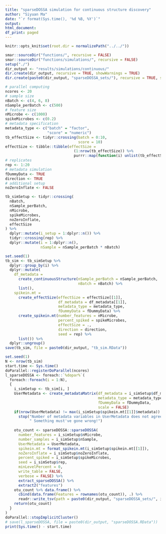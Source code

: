 ```yaml
---
title: "sparseDOSSA simulation for continuous structure discovery"
author: "Siyuan Ma"
date: "`r format(Sys.time(), '%d %B, %Y')`"
output:
html_document:
df_print: paged
---
```

```r
knitr::opts_knit$set(root.dir = normalizePath("../../"))
```
```r
smar::sourceDir("functions/", recursive = FALSE)
smar::sourceDir("functions/simulations/", recursive = FALSE)
setup("./")
dir_output <- "results/simulations/continuous/"
dir.create(dir_output, recursive = TRUE, showWarnings = TRUE)
dir.create(paste0(dir_output, "sparseDOSSA_sets/"), recursive = TRUE, showWarnings = TRUE)
```

```r
# parallel computing
ncores <- 20
# sample size
nBatch <- c(4, 6, 8)
nSample_perBatch <- c(500)
# feature size
nMicrobe <- c(1000)
spikeMicrobes <- c(0.2)
# metadata specification
metadata_type <- c("batch" = "factor",
                   "score" = "numeric")
tb_effectSize <- tidyr::crossing(batch = 0:10,
                                 score = 10)
effectSize <- tibble::tibble(effectSize =
                               (1:nrow(tb_effectSize)) %>%
                               purrr::map(function(i) unlist(tb_effectSize[i, ])))
# replicates
rep <- 1:20
# metadata simulation
fDummyData <- TRUE
direction <- TRUE
# additional setup
noZeroInflate <- FALSE

tb_simSetup <- tidyr::crossing(
  nBatch,
  nSample_perBatch,
  nMicrobe,
  spikeMicrobes,
  noZeroInflate,
  effectSize
) %>% 
  dplyr::mutate(i_setup = 1:dplyr::n()) %>% 
  tidyr::crossing(rep) %>% 
  dplyr::mutate(i = 1:dplyr::n(),
                nSample = nSample_perBatch * nBatch)
```

```r
set.seed(1)
tb_sim <- tb_simSetup %>% 
  dplyr::group_by(i) %>% 
  dplyr::mutate(
    df_metadata = 
      create_continuousStructure(nSample_perBatch = nSample_perBatch,
                                 nBatch = nBatch) %>% 
      list(),
    spikein.mt = 
      create_effectSize(effectSize = effectSize[[1]],
                        df_metadata = df_metadata[[1]],
                        metadata_type = metadata_type,
                        fDummyData = fDummyData) %>%
      create_spikein.mt(number_features = nMicrobe,
                        percent_spiked = spikeMicrobes,
                        effectSize = .,
                        direction = direction,
                        seed = rep) %>%
      list()) %>% 
  dplyr::ungroup()
save(tb_sim, file = paste0(dir_output, "tb_sim.RData"))
```

```r
set.seed(1)
N <- nrow(tb_sim)
start.time <- Sys.time()
doParallel::registerDoParallel(ncores)
l_sparseDOSSA <- foreach::`%dopar%`(
  foreach::foreach(i = 1:N),
  {
    i_simSetup <- tb_sim[i, ]
    UserMetadata <- create_metadataMatrix(df_metadata = i_simSetup$df_metadata[[1]],
                                          metadata_type = metadata_type,
                                          fDummyData = fDummyData,
                                          scale = FALSE)
    if(nrow(UserMetadata) != max(i_simSetup$spikein.mt[[1]]$metadata))
      stop("Number of metadata variables in UserMetadata does not agree with spikein matrix!",
           " Something must've gone wrong!")
    
    otu_count <- sparseDOSSA::sparseDOSSA(
      number_features = i_simSetup$nMicrobe,
      number_samples = i_simSetup$nSample,
      UserMetadata = UserMetadata,
      spikein.mt = format_spikein.mt(i_simSetup$spikein.mt[[1]]),
      noZeroInflate = i_simSetup$noZeroInflate,
      percent_spiked = i_simSetup$spikeMicrobes,
      seed = i_simSetup$rep,
      minLevelPercent = 0,
      write_table = FALSE,
      verbose = FALSE) %>%
      extract_sparseDOSSA() %>%
      extract2("features")
    otu_count %>% data.frame() %>% 
      cbind(data.frame(Features = rownames(otu_count)), .) %>% 
      readr::write_tsv(path = paste0(dir_output, "sparseDOSSA_sets/", i, ".tsv"))
    return(otu_count)
  }
) 
doParallel::stopImplicitCluster()
# save(l_sparseDOSSA, file = paste0(dir_output, "sparseDOSSA.RData"))
print(Sys.time() - start.time)
```

